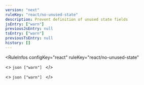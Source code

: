 ```yaml
---
version: "next"
ruleKey: "react/no-unused-state"
description: Prevent definition of unused state fields
jsEntry: ["warn"]
previousJsEntry: null
tsEntry: ["warn"]
previousTsEntry: null
history: []
---
```


<RuleInfos 
  configKey="react" 
  ruleKey="react/no-unused-state" 
>
  <>
    ```json
    ["warn"]
    ```
  </>

  <>
    ```json
    ["warn"]
    ```
  </>
</RuleInfos>
